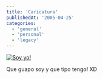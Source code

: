 ```yaml
---
title: 'Caricatura'
publishedAt: '2005-04-25'
categories:
  - 'general'
  - 'personal'
  - 'legacy'
---
```


[![Soy yo!](http://photos7.flickr.com/10814975_af747d344f_m.jpg)](http://photos7.flickr.com/10814975_af747d344f_m.jpg)

Que guapo soy y que tipo tengo! XD
